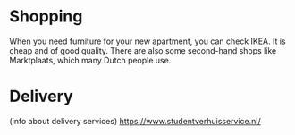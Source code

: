 # Shopping
When you need furniture for your new apartment, you can check IKEA. It is cheap and of good quality. There are also some second-hand shops like Marktplaats, which many Dutch people use.

# Delivery 
(info about delivery services) 
https://www.studentverhuisservice.nl/ 
